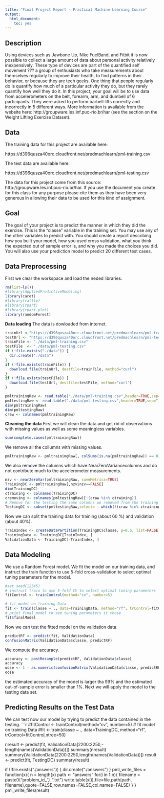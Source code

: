 ```yaml
---
title: "Final Project Report - Practical Machine Learning Course"
output:
  html_document:
    toc: yes
---
```


Description 
---
Using devices such as Jawbone Up, Nike FuelBand, and Fitbit it is now possible to collect a large amount of data about personal activity relatively inexpensively. These type of devices are part of the quantified self movement ??? a group of enthusiasts who take measurements about themselves regularly to improve their health, to find patterns in their behavior, or because they are tech geeks. One thing that people regularly do is quantify how much of a particular activity they do, but they rarely quantify how well they do it. In this project, your goal will be to use data from accelerometers on the belt, forearm, arm, and dumbell of 6 participants. They were asked to perform barbell lifts correctly and incorrectly in 5 different ways. More information is available from the website here: http://groupware.les.inf.puc-rio.br/har (see the section on the Weight Lifting Exercise Dataset).

Data 
---
The training data for this project are available here: 

https://d396qusza40orc.cloudfront.net/predmachlearn/pml-training.csv

The test data are available here: 

https://d396qusza40orc.cloudfront.net/predmachlearn/pml-testing.csv

The data for this project come from this source: http://groupware.les.inf.puc-rio.br/har. If you use the document you create for this class for any purpose please cite them as they have been very generous in allowing their data to be used for this kind of assignment. 

Goal
---
The goal of your project is to predict the manner in which they did the exercise. This is the "classe" variable in the training set. You may use any of the other variables to predict with. You should create a report describing how you built your model, how you used cross validation, what you think the expected out of sample error is, and why you made the choices you did. You will also use your prediction model to predict 20 different test cases. 

Data Preprocessing
---
First we clear the workspace and load the neded libraries.

```r
rm(list=ls())
#library(AppliedPredictiveModeling)
library(caret)
#library(rattle)
#library(rpart)
#library(rpart.plot)
library(randomForest)
```
**Data loading **
The data is dowloaded from internet. 
```r
trainUrl <-"https://d396qusza40orc.cloudfront.net/predmachlearn/pml-training.csv"
testUrl <- "https://d396qusza40orc.cloudfront.net/predmachlearn/pml-testing.csv"
trainFile <- "./data/pml-training.csv"
testFile  <- "./data/pml-testing.csv"
if (!file.exists("./data")) {
  dir.create("./data")
}
if (!file.exists(trainFile)) {
  download.file(trainUrl, destfile=trainFile, method="curl")
}
if (!file.exists(testFile)) {
  download.file(testUrl, destfile=testFile, method="curl")
}

```

```r
pmltrainingRaw <- read.table("./data/pml-training.csv",header=TRUE,sep=",")
pmltestingRaw <- read.table("./data/pml-testing.csv",header=TRUE,sep=",")
dim(pmltrainingRaw)
dim(pmltestingRaw)
craw <- colnames(pmltrainingRaw)
```
**Cleaning the data**
First we will clean the data and get rid of observations with missing values as well as some meaningless variables.
```r
sum(complete.cases(pmltrainingRaw))
```
We remove all the collumns with missing values.
```r
pmltrainingRaw <- pmltrainingRaw[, colSums(is.na(pmltrainingRaw)) == 0] 
```
We also remove the columns which have  NearZeroVariancecolumns and do not contribute much to the accelerometer measurements.

```r
nzv <- nearZeroVar(pmltrainingRaw, saveMetrics=TRUE)
TrainingDC <- pmltrainingRaw[,nzv$nzv==FALSE]
dim(TrainingDC)
ctraining <- colnames(TrainingDC)
cremoving <- colnames(pmltestingRaw)[!(craw %in% ctraining)]
# Remove for the testing the same columns we removed from the training 
TestingDC <- subset(pmltestingRaw,select= - which(!(craw %in% ctraining)))

```
Now we can split the training data for training (about 60 %) and validation (about 40%).
```r
TrainIndex <- createDataPartition(TrainingDC$classe, p=0.6, list=FALSE)
TrainingData <- TrainingDC[TrainIndex, ]
ValidationData <- TrainingDC[-TrainIndex, ]
```
Data Modeling
---
We use a Random Forest model. We fit the model on our training data, and instruct the train function to use 5-fold cross-validation to select optimal tuning parameters for the model.


```r
#set.seed(12345)
# instruct train to use 5-fold CV to select optimal tuning parameters
fitControl <- trainControl(method="cv", number=5)

# fit model on training Data
fit <- train(classe ~ ., data=TrainingData, method="rf", trControl=fitControl,ntree=50)
# print final model to see tuning parameters it chose
fit$finalModel
```
Now we can test the fitted model on the validation data.
```r
predictRF <- predict(fit, ValidationData)
confusionMatrix(ValidationData$classe, predictRF)
```
We compute the accuracy.
```r
accuracy <- postResample(predictRF, ValidationData$classe)
accuracy
oose <- 1 - as.numeric(confusionMatrix(ValidationData$classe, predictRF)$overall[1])
oose
```
the estimated accuracy of the model is larger tha 99% and the estimated out-of-sample error is smaller than 1%. Next we will apply the model to the testing data set.

Predicting Results on the Test Data
---
We can test now our model by trying to predict the data contained in the testing.
```r
#fitControl <- trainControl(method="cv", number=5)
# fit model on training Data
#fit <- train(classe ~ ., data=TrainingDC, method="rf", trControl=fitControl,ntree=50)

nresult <- predict(fit, ValidationData[2200:2250,-length(names(ValidationData))])
summary(nresult)
summary(ValidationData[2200:2250,length(names(ValidationData))])
result <- predict(fit, TestingDC)
summary(result)

if (!file.exists("./answers")) {
  dir.create("./answers")
}
pml_write_files = function(x){
  n = length(x)
  path <- "answers"
  for(i in 1:n){
    filename = paste0("problem_id_",i,".txt")
    write.table(x[i],file=file.path(path, filename),quote=FALSE,row.names=FALSE,col.names=FALSE)
  }
}
pml_write_files(result)